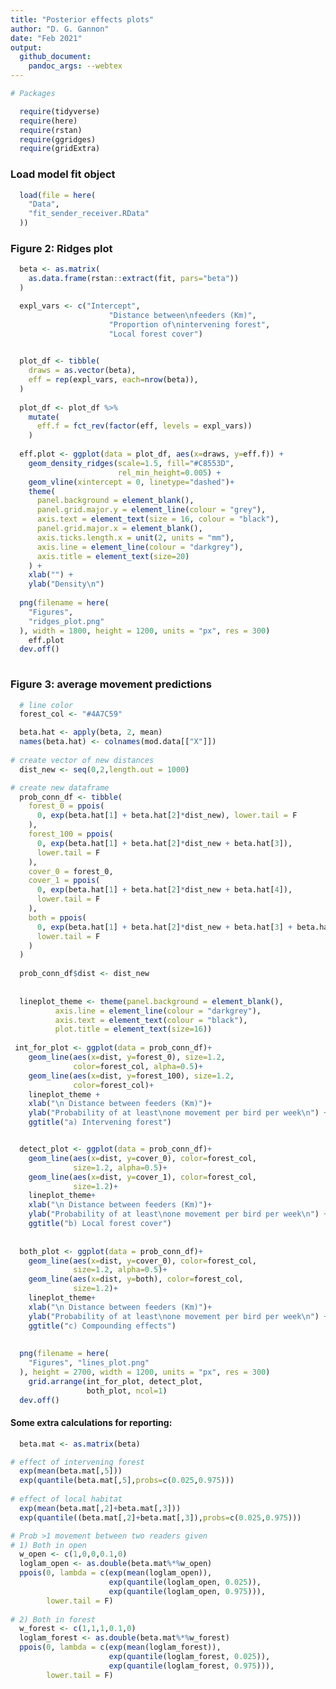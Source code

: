 ```yaml
---
title: "Posterior effects plots"
author: "D. G. Gannon"
date: "Feb 2021"
output:
  github_document:
    pandoc_args: --webtex
---
```


```r

# Packages

  require(tidyverse)
  require(here)
  require(rstan)
  require(ggridges)
  require(gridExtra)

```

### Load model fit object

```r
 
  load(file = here(
    "Data",
    "fit_sender_receiver.RData"
  ))

```

### Figure 2: Ridges plot

```r

  beta <- as.matrix(
    as.data.frame(rstan::extract(fit, pars="beta"))
  )

  expl_vars <- c("Intercept",
                      "Distance between\nfeeders (Km)",
                      "Proportion of\nintervening forest",
                      "Local forest cover")
  

  plot_df <- tibble(
    draws = as.vector(beta),
    eff = rep(expl_vars, each=nrow(beta)),
  )
  
  plot_df <- plot_df %>%
    mutate(
      eff.f = fct_rev(factor(eff, levels = expl_vars))
    )
  
  eff.plot <- ggplot(data = plot_df, aes(x=draws, y=eff.f)) + 
    geom_density_ridges(scale=1.5, fill="#C8553D",
                        rel_min_height=0.005) + 
    geom_vline(xintercept = 0, linetype="dashed")+
    theme(
      panel.background = element_blank(),
      panel.grid.major.y = element_line(colour = "grey"),
      axis.text = element_text(size = 16, colour = "black"),
      panel.grid.major.x = element_blank(),
      axis.ticks.length.x = unit(2, units = "mm"),
      axis.line = element_line(colour = "darkgrey"),
      axis.title = element_text(size=20)
    ) +
    xlab("") + 
    ylab("Density\n")
  
  png(filename = here(
    "Figures",
    "ridges_plot.png"
  ), width = 1800, height = 1200, units = "px", res = 300)
    eff.plot
  dev.off()
      


```

### Figure 3: average movement predictions

```r

  # line color
  forest_col <- "#4A7C59"

  beta.hat <- apply(beta, 2, mean)
  names(beta.hat) <- colnames(mod.data[["X"]])
  
# create vector of new distances
  dist_new <- seq(0,2,length.out = 1000)

# create new dataframe
  prob_conn_df <- tibble(
    forest_0 = ppois(
      0, exp(beta.hat[1] + beta.hat[2]*dist_new), lower.tail = F
    ),
    forest_100 = ppois(
      0, exp(beta.hat[1] + beta.hat[2]*dist_new + beta.hat[3]),
      lower.tail = F
    ),
    cover_0 = forest_0,
    cover_1 = ppois(
      0, exp(beta.hat[1] + beta.hat[2]*dist_new + beta.hat[4]),
      lower.tail = F
    ),
    both = ppois(
      0, exp(beta.hat[1] + beta.hat[2]*dist_new + beta.hat[3] + beta.hat[4]),
      lower.tail = F
    )
  )
  
  prob_conn_df$dist <- dist_new
  
  
  lineplot_theme <- theme(panel.background = element_blank(),
          axis.line = element_line(colour = "darkgrey"),
          axis.text = element_text(colour = "black"),
          plot.title = element_text(size=16))
  
 int_for_plot <- ggplot(data = prob_conn_df)+
    geom_line(aes(x=dist, y=forest_0), size=1.2, 
              color=forest_col, alpha=0.5)+
    geom_line(aes(x=dist, y=forest_100), size=1.2,
              color=forest_col)+
    lineplot_theme +
    xlab("\n Distance between feeders (Km)")+
    ylab("Probability of at least\none movement per bird per week\n") +
    ggtitle("a) Intervening forest")


  detect_plot <- ggplot(data = prob_conn_df)+
    geom_line(aes(x=dist, y=cover_0), color=forest_col, 
              size=1.2, alpha=0.5)+
    geom_line(aes(x=dist, y=cover_1), color=forest_col, 
              size=1.2)+
    lineplot_theme+
    xlab("\n Distance between feeders (Km)")+
    ylab("Probability of at least\none movement per bird per week\n") +
    ggtitle("b) Local forest cover")
  
  
  both_plot <- ggplot(data = prob_conn_df)+
    geom_line(aes(x=dist, y=cover_0), color=forest_col, 
              size=1.2, alpha=0.5)+
    geom_line(aes(x=dist, y=both), color=forest_col, 
              size=1.2)+
    lineplot_theme+
    xlab("\n Distance between feeders (Km)")+
    ylab("Probability of at least\none movement per bird per week\n") +
    ggtitle("c) Compounding effects")
  
  
  png(filename = here(
    "Figures", "lines_plot.png"
  ), height = 2700, width = 1200, units = "px", res = 300)
    grid.arrange(int_for_plot, detect_plot,
                 both_plot, ncol=1)
  dev.off()

```

#### Some extra calculations for reporting:

```r
  beta.mat <- as.matrix(beta)

# effect of intervening forest
  exp(mean(beta.mat[,5]))
  exp(quantile(beta.mat[,5],probs=c(0.025,0.975)))
  
# effect of local habitat
  exp(mean(beta.mat[,2]+beta.mat[,3]))
  exp(quantile((beta.mat[,2]+beta.mat[,3]),probs=c(0.025,0.975)))

# Prob >1 movement between two readers given
# 1) Both in open
  w_open <- c(1,0,0,0.1,0)
  loglam_open <- as.double(beta.mat%*%w_open)
  ppois(0, lambda = c(exp(mean(loglam_open)),
                      exp(quantile(loglam_open, 0.025)),
                      exp(quantile(loglam_open, 0.975))),
        lower.tail = F)
  
# 2) Both in forest
  w_forest <- c(1,1,1,0.1,0)
  loglam_forest <- as.double(beta.mat%*%w_forest)
  ppois(0, lambda = c(exp(mean(loglam_forest)),
                      exp(quantile(loglam_forest, 0.025)),
                      exp(quantile(loglam_forest, 0.975))),
        lower.tail = F)

```

